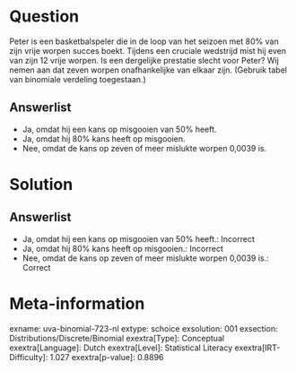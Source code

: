 Question
========

Peter is een basketbalspeler die in de loop van het seizoen met 80% van
zijn vrije worpen succes boekt. Tijdens een cruciale wedstrijd mist hij
even van zijn 12 vrije worpen. Is een dergelijke prestatie slecht voor
Peter? Wij nemen aan dat zeven worpen onafhankelijke van elkaar zijn.
(Gebruik tabel van binomiale verdeling toegestaan.)

Answerlist
----------

* Ja, omdat hij een kans op misgooien van 50% heeft.
* Ja, omdat hij 80% kans heeft op misgooien.
* Nee, omdat de kans op zeven of meer mislukte worpen 0,0039 is.

Solution
========

Answerlist
----------

* Ja, omdat hij een kans op misgooien van 50% heeft.: Incorrect
* Ja, omdat hij 80% kans heeft op misgooien.: Incorrect
* Nee, omdat de kans op zeven of meer mislukte worpen 0,0039 is.: Correct

Meta-information
================
exname: uva-binomial-723-nl
extype: schoice
exsolution: 001
exsection: Distributions/Discrete/Binomial
exextra[Type]: Conceptual
exextra[Language]: Dutch
exextra[Level]: Statistical Literacy
exextra[IRT-Difficulty]: 1.027
exextra[p-value]: 0.8896
